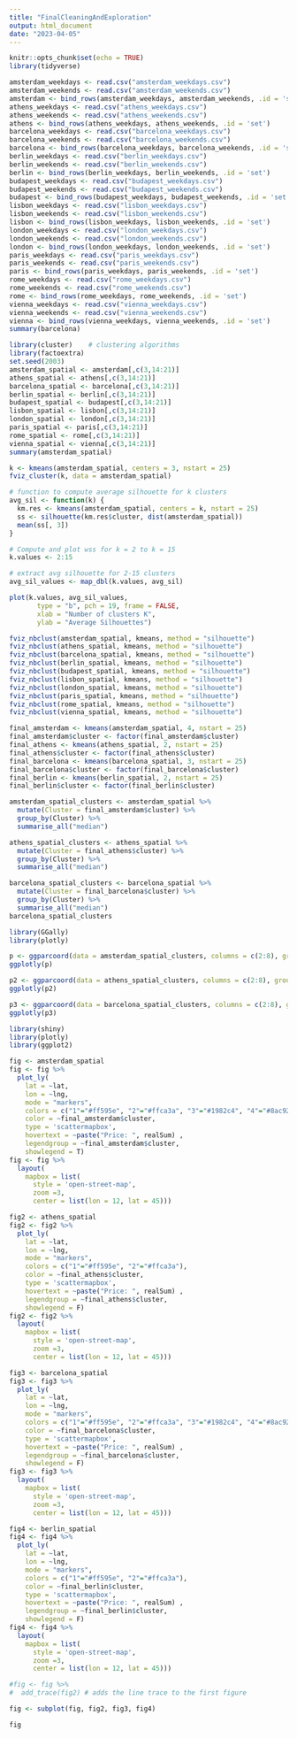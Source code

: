 ```yaml
---
title: "FinalCleaningAndExploration"
output: html_document
date: "2023-04-05"
---
```

```r
knitr::opts_chunk$set(echo = TRUE)
library(tidyverse)
```

```r
amsterdam_weekdays <- read.csv("amsterdam_weekdays.csv")
amsterdam_weekends <- read.csv("amsterdam_weekends.csv")
amsterdam <- bind_rows(amsterdam_weekdays, amsterdam_weekends, .id = 'set')
athens_weekdays <- read.csv("athens_weekdays.csv")
athens_weekends <- read.csv("athens_weekends.csv")
athens <- bind_rows(athens_weekdays, athens_weekends, .id = 'set')
barcelona_weekdays <- read.csv("barcelona_weekdays.csv")
barcelona_weekends <- read.csv("barcelona_weekends.csv")
barcelona <- bind_rows(barcelona_weekdays, barcelona_weekends, .id = 'set')
berlin_weekdays <- read.csv("berlin_weekdays.csv")
berlin_weekends <- read.csv("berlin_weekends.csv")
berlin <- bind_rows(berlin_weekdays, berlin_weekends, .id = 'set')
budapest_weekdays <- read.csv("budapest_weekdays.csv")
budapest_weekends <- read.csv("budapest_weekends.csv")
budapest <- bind_rows(budapest_weekdays, budapest_weekends, .id = 'set')
lisbon_weekdays <- read.csv("lisbon_weekdays.csv")
lisbon_weekends <- read.csv("lisbon_weekends.csv")
lisbon <- bind_rows(lisbon_weekdays, lisbon_weekends, .id = 'set')
london_weekdays <- read.csv("london_weekdays.csv")
london_weekends <- read.csv("london_weekends.csv")
london <- bind_rows(london_weekdays, london_weekends, .id = 'set')
paris_weekdays <- read.csv("paris_weekdays.csv")
paris_weekends <- read.csv("paris_weekends.csv")
paris <- bind_rows(paris_weekdays, paris_weekends, .id = 'set')
rome_weekdays <- read.csv("rome_weekdays.csv")
rome_weekends <- read.csv("rome_weekends.csv")
rome <- bind_rows(rome_weekdays, rome_weekends, .id = 'set')
vienna_weekdays <- read.csv("vienna_weekdays.csv")
vienna_weekends <- read.csv("vienna_weekends.csv")
vienna <- bind_rows(vienna_weekdays, vienna_weekends, .id = 'set')
summary(barcelona)
```

```r
library(cluster)    # clustering algorithms
library(factoextra)
set.seed(2003)
amsterdam_spatial <- amsterdam[,c(3,14:21)]
athens_spatial <- athens[,c(3,14:21)]
barcelona_spatial <- barcelona[,c(3,14:21)]
berlin_spatial <- berlin[,c(3,14:21)]
budapest_spatial <- budapest[,c(3,14:21)]
lisbon_spatial <- lisbon[,c(3,14:21)]
london_spatial <- london[,c(3,14:21)]
paris_spatial <- paris[,c(3,14:21)]
rome_spatial <- rome[,c(3,14:21)]
vienna_spatial <- vienna[,c(3,14:21)]
summary(amsterdam_spatial)
```

```r
k <- kmeans(amsterdam_spatial, centers = 3, nstart = 25)
fviz_cluster(k, data = amsterdam_spatial)
```
```r
# function to compute average silhouette for k clusters
avg_sil <- function(k) {
  km.res <- kmeans(amsterdam_spatial, centers = k, nstart = 25)
  ss <- silhouette(km.res$cluster, dist(amsterdam_spatial))
  mean(ss[, 3])
}

# Compute and plot wss for k = 2 to k = 15
k.values <- 2:15

# extract avg silhouette for 2-15 clusters
avg_sil_values <- map_dbl(k.values, avg_sil)

plot(k.values, avg_sil_values,
       type = "b", pch = 19, frame = FALSE, 
       xlab = "Number of clusters K",
       ylab = "Average Silhouettes")
```

```r
fviz_nbclust(amsterdam_spatial, kmeans, method = "silhouette")
fviz_nbclust(athens_spatial, kmeans, method = "silhouette")
fviz_nbclust(barcelona_spatial, kmeans, method = "silhouette")
fviz_nbclust(berlin_spatial, kmeans, method = "silhouette")
fviz_nbclust(budapest_spatial, kmeans, method = "silhouette")
fviz_nbclust(lisbon_spatial, kmeans, method = "silhouette")
fviz_nbclust(london_spatial, kmeans, method = "silhouette")
fviz_nbclust(paris_spatial, kmeans, method = "silhouette")
fviz_nbclust(rome_spatial, kmeans, method = "silhouette")
fviz_nbclust(vienna_spatial, kmeans, method = "silhouette")
```

```r

final_amsterdam <- kmeans(amsterdam_spatial, 4, nstart = 25)
final_amsterdam$cluster <- factor(final_amsterdam$cluster)
final_athens <- kmeans(athens_spatial, 2, nstart = 25)
final_athens$cluster <- factor(final_athens$cluster)
final_barcelona <- kmeans(barcelona_spatial, 3, nstart = 25)
final_barcelona$cluster <- factor(final_barcelona$cluster)
final_berlin <- kmeans(berlin_spatial, 2, nstart = 25)
final_berlin$cluster <- factor(final_berlin$cluster)
```

```r
amsterdam_spatial_clusters <- amsterdam_spatial %>%
  mutate(Cluster = final_amsterdam$cluster) %>%
  group_by(Cluster) %>%
  summarise_all("median")

athens_spatial_clusters <- athens_spatial %>%
  mutate(Cluster = final_athens$cluster) %>%
  group_by(Cluster) %>%
  summarise_all("median")

barcelona_spatial_clusters <- barcelona_spatial %>%
  mutate(Cluster = final_barcelona$cluster) %>%
  group_by(Cluster) %>%
  summarise_all("median")
barcelona_spatial_clusters
```

```r
library(GGally)
library(plotly)

p <- ggparcoord(data = amsterdam_spatial_clusters, columns = c(2:8), groupColumn = 1, scale = "std") + labs(x = "Attributes", y = "value (in standard-deviation units)", title = "Clustering")
ggplotly(p)

p2 <- ggparcoord(data = athens_spatial_clusters, columns = c(2:8), groupColumn = 1, scale = "std") + labs(x = "Attributes", y = "value (in standard-deviation units)", title = "Clustering")
ggplotly(p2)

p3 <- ggparcoord(data = barcelona_spatial_clusters, columns = c(2:8), groupColumn = 1, scale = "std") + labs(x = "Attributes", y = "value (in standard-deviation units)", title = "Clustering")
ggplotly(p3)
```

```r
library(shiny)
library(plotly)
library(ggplot2)

fig <- amsterdam_spatial
fig <- fig %>%
  plot_ly(
    lat = ~lat,
    lon = ~lng,
    mode = "markers",
    colors = c("1"="#ff595e", "2"="#ffca3a", "3"="#1982c4", "4"="#8ac926"), 
    color = ~final_amsterdam$cluster,
    type = 'scattermapbox',
    hovertext = ~paste("Price: ", realSum) ,
    legendgroup = ~final_amsterdam$cluster, 
    showlegend = T)
fig <- fig %>%
  layout(
    mapbox = list(
      style = 'open-street-map',
      zoom =3,
      center = list(lon = 12, lat = 45))) 

fig2 <- athens_spatial
fig2 <- fig2 %>%
  plot_ly(
    lat = ~lat,
    lon = ~lng,
    mode = "markers",
    colors = c("1"="#ff595e", "2"="#ffca3a"),
    color = ~final_athens$cluster,
    type = 'scattermapbox',
    hovertext = ~paste("Price: ", realSum) ,
    legendgroup = ~final_athens$cluster, 
    showlegend = F)
fig2 <- fig2 %>%
  layout(
    mapbox = list(
      style = 'open-street-map',
      zoom =3,
      center = list(lon = 12, lat = 45))) 

fig3 <- barcelona_spatial
fig3 <- fig3 %>%
  plot_ly(
    lat = ~lat,
    lon = ~lng,
    mode = "markers",
    colors = c("1"="#ff595e", "2"="#ffca3a", "3"="#1982c4", "4"="#8ac926"),
    color = ~final_barcelona$cluster,
    type = 'scattermapbox',
    hovertext = ~paste("Price: ", realSum) ,
    legendgroup = ~final_barcelona$cluster, 
    showlegend = F)
fig3 <- fig3 %>%
  layout(
    mapbox = list(
      style = 'open-street-map',
      zoom =3,
      center = list(lon = 12, lat = 45))) 

fig4 <- berlin_spatial
fig4 <- fig4 %>%
  plot_ly(
    lat = ~lat,
    lon = ~lng,
    mode = "markers",
    colors = c("1"="#ff595e", "2"="#ffca3a"),
    color = ~final_berlin$cluster,
    type = 'scattermapbox',
    hovertext = ~paste("Price: ", realSum) ,
    legendgroup = ~final_berlin$cluster, 
    showlegend = F)
fig4 <- fig4 %>%
  layout(
    mapbox = list(
      style = 'open-street-map',
      zoom =3,
      center = list(lon = 12, lat = 45))) 

#fig <- fig %>%
#  add_trace(fig2) # adds the line trace to the first figure

fig <- subplot(fig, fig2, fig3, fig4)

fig
```
